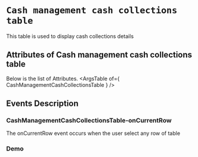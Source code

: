 <!-- Custom-MDX-Documentation.mdx -->

# `Cash management cash collections table`

 
This table is used to display cash collections details


## Attributes of Cash management cash collections table
Below is the list of Attributes.
<ArgsTable of={ CashManagementCashCollectionsTable } /> 

## Events Description

### CashManagementCashCollectionsTable-onCurrentRow

The onCurrentRow event occurs when the user select any row of table

### Demo

<Canvas>
<Story id="cashmanagementcashcollectionstable--primary" />
</Canvas>

 